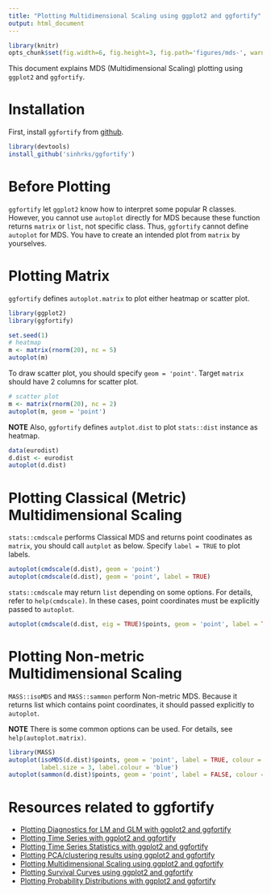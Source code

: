 ```yaml
---
title: "Plotting Multidimensional Scaling using ggplot2 and ggfortify"
output: html_document
---
```


```r
library(knitr)
opts_chunk$set(fig.width=6, fig.height=3, fig.path='figures/mds-', warning=FALSE)
```

This document explains MDS (Multidimensional Scaling)  plotting using `ggplot2` and `ggfortify`. 

# Installation

First, install `ggfortify` from [github](https://github.com/sinhrks/ggfortify).

```r
library(devtools)
install_github('sinhrks/ggfortify')
```

# Before Plotting

`ggfortify` let `ggplot2` know how to interpret some popular R classes. However, you cannot use `autoplot` directly for MDS because these function returns `matrix` or `list`, not specific class. Thus, `ggfortify` cannot define `autoplot` for MDS. You have to create an intended plot from `matrix` by yourselves. 

# Plotting Matrix

`ggfortify` defines `autoplot.matrix` to plot either heatmap or scatter plot. 

```r
library(ggplot2)
library(ggfortify)

set.seed(1)
# heatmap
m <- matrix(rnorm(20), nc = 5)
autoplot(m)
```

To draw scatter plot, you should specify `geom = 'point'`. Target `matrix` should have 2 columns for scatter plot.

```r
# scatter plot
m <- matrix(rnorm(20), nc = 2)
autoplot(m, geom = 'point')
```

**NOTE** Also, `ggfortify` defines `autplot.dist` to plot `stats::dist` instance as heatmap.

```r
data(eurodist)
d.dist <- eurodist
autoplot(d.dist)
```

# Plotting Classical (Metric) Multidimensional Scaling

`stats::cmdscale` performs Classical MDS and returns point coodinates as `matrix`, you should call `autplot` as below. Specify `label = TRUE` to plot labels.

```r
autoplot(cmdscale(d.dist), geom = 'point')
autoplot(cmdscale(d.dist), geom = 'point', label = TRUE)
```

`stats::cmdscale` may return `list` depending on some options. For details, refer to `help(cmdscale)`.
In these cases, point coordinates must be explicitly passed to `autoplot`.

```r
autoplot(cmdscale(d.dist, eig = TRUE)$points, geom = 'point', label = TRUE)
```

# Plotting Non-metric Multidimensional Scaling

`MASS::isoMDS` and `MASS::sammon` perform Non-metric MDS. Because it returns list which contains point coordinates, it should passed explicitly to `autoplot`.

**NOTE** There is some common options can be used. For details, see `help(autoplot.matrix)`.

```r
library(MASS)
autoplot(isoMDS(d.dist)$points, geom = 'point', label = TRUE, colour = 'blue',
         label.size = 3, label.colour = 'blue')
autoplot(sammon(d.dist)$points, geom = 'point', label = FALSE, colour = 'green')
```

# Resources related to ggfortify

* [Plotting Diagnostics for LM and GLM with ggplot2 and ggfortify](http://rpubs.com/sinhrks/plot_lm)
* [Plotting Time Series with ggplot2 and ggfortify](http://rpubs.com/sinhrks/plot_ts)
* [Plotting Time Series Statistics with ggplot2 and ggfortify](http://rpubs.com/sinhrks/plot_tsstats)
* [Plotting PCA/clustering results using ggplot2 and ggfortify](http://rpubs.com/sinhrks/plot_pca)
* [Plotting Multidimensional Scaling using ggplot2 and ggfortify](http://rpubs.com/sinhrks/plot_mds)
* [Plotting Survival Curves using ggplot2 and ggfortify](http://rpubs.com/sinhrks/plot_surv)
* [Plotting Probability Distributions with ggplot2 and ggfortify](http://rpubs.com/sinhrks/plot_dist)
 
 　
